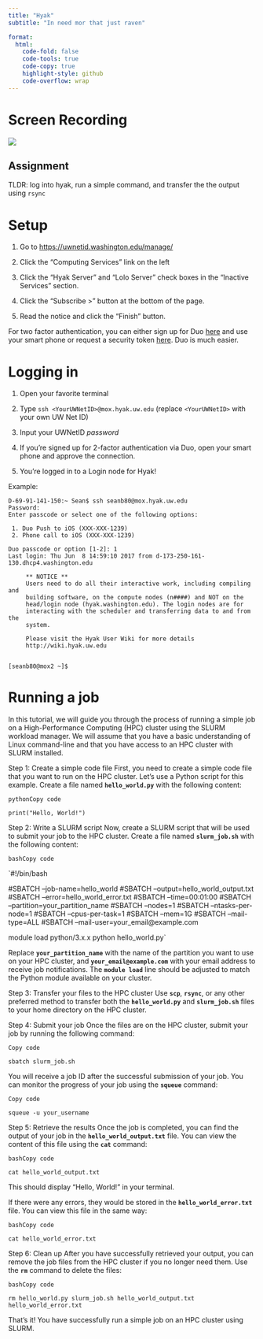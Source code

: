 ```yaml
---
title: "Hyak"
subtitle: "In need mor that just raven"

format:
  html:
    code-fold: false
    code-tools: true
    code-copy: true
    highlight-style: github
    code-overflow: wrap
---
```


# Screen Recording

[![](/img/zoom.png){fig-align="right"}](xxxxxxxxxxxx)

::: callout-important
## Assignment

TLDR: log into hyak, run a simple command, and transfer the the output using `rsync`
:::

# Setup

1.  Go to <https://uwnetid.washington.edu/manage/>

2.  Click the "Computing Services" link on the left

3.  Click the "Hyak Server" and "Lolo Server" check boxes in the "Inactive Services" section.

4.  Click the "Subscribe \>" button at the bottom of the page.

5.  Read the notice and click the "Finish" button.

For two factor authentication, you can either sign up for Duo [here](https://identity.uw.edu/2fa/) and use your smart phone or request a security token [here](http://www.washington.edu/itconnect/service/authentication/). Duo is much easier.

# Logging in

1.  Open your favorite terminal

2.  Type `ssh <YourUWNetID>@mox.hyak.uw.edu` (replace `<YourUWNetID>` with your own UW Net ID)

3.  Input your UWNetID *password*

4.  If you're signed up for 2-factor authentication via Duo, open your smart phone and approve the connection.

5.  You're logged in to a Login node for Hyak!

Example:

```         
D-69-91-141-150:~ Sean$ ssh seanb80@mox.hyak.uw.edu
Password:
Enter passcode or select one of the following options:

 1. Duo Push to iOS (XXX-XXX-1239)
 2. Phone call to iOS (XXX-XXX-1239)

Duo passcode or option [1-2]: 1
Last login: Thu Jun  8 14:59:10 2017 from d-173-250-161-130.dhcp4.washington.edu

     ** NOTICE **
     Users need to do all their interactive work, including compiling and
     building software, on the compute nodes (n####) and NOT on the
     head/login node (hyak.washington.edu). The login nodes are for
     interacting with the scheduler and transferring data to and from the
     system.

     Please visit the Hyak User Wiki for more details
     http://wiki.hyak.uw.edu


[seanb80@mox2 ~]$
```

# Running a job

In this tutorial, we will guide you through the process of running a simple job on a High-Performance Computing (HPC) cluster using the SLURM workload manager. We will assume that you have a basic understanding of Linux command-line and that you have access to an HPC cluster with SLURM installed.

Step 1: Create a simple code file
First, you need to create a simple code file that you want to run on the HPC cluster. Let's use a Python script for this example. Create a file named **`hello_world.py`** with the following content:

```         
pythonCopy code
```

`print("Hello, World!")`

Step 2: Write a SLURM script
Now, create a SLURM script that will be used to submit your job to the HPC cluster. Create a file named **`slurm_job.sh`** with the following content:

```         
bashCopy code
```

`#!/bin/bash

#SBATCH --job-name=hello_world
#SBATCH --output=hello_world_output.txt
#SBATCH --error=hello_world_error.txt
#SBATCH --time=00:01:00
#SBATCH --partition=your_partition_name
#SBATCH --nodes=1
#SBATCH --ntasks-per-node=1
#SBATCH --cpus-per-task=1
#SBATCH --mem=1G
#SBATCH --mail-type=ALL
#SBATCH --mail-user=your_email@example.com

module load python/3.x.x
python hello_world.py`

Replace **`your_partition_name`** with the name of the partition you want to use on your HPC cluster, and **`your_email@example.com`** with your email address to receive job notifications. The **`module load`** line should be adjusted to match the Python module available on your cluster.

Step 3: Transfer your files to the HPC cluster
Use **`scp`**, **`rsync`**, or any other preferred method to transfer both the **`hello_world.py`** and **`slurm_job.sh`** files to your home directory on the HPC cluster.

Step 4: Submit your job
Once the files are on the HPC cluster, submit your job by running the following command:

```         
Copy code
```

`sbatch slurm_job.sh`

You will receive a job ID after the successful submission of your job. You can monitor the progress of your job using the **`squeue`** command:

```         
Copy code
```

`squeue -u your_username`

Step 5: Retrieve the results
Once the job is completed, you can find the output of your job in the **`hello_world_output.txt`** file. You can view the content of this file using the **`cat`** command:

```         
bashCopy code
```

`cat hello_world_output.txt`

This should display "Hello, World!" in your terminal.

If there were any errors, they would be stored in the **`hello_world_error.txt`** file. You can view this file in the same way:

```         
bashCopy code
```

`cat hello_world_error.txt`

Step 6: Clean up
After you have successfully retrieved your output, you can remove the job files from the HPC cluster if you no longer need them. Use the **`rm`** command to delete the files:

```         
bashCopy code
```

`rm hello_world.py slurm_job.sh hello_world_output.txt hello_world_error.txt`

That's it! You have successfully run a simple job on an HPC cluster using SLURM.
